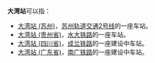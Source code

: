 '''大湾站'''可以指：
*[[大湾站_(苏州)|大湾站 (苏州)]]，[[苏州轨道交通2号线|苏州轨道交通2号线]]的一座车站。
*[[大湾站_(贵州省)|大湾站 (贵州省)]]，[[水大铁路|水大铁路]]的一座车站。
*[[大湾站_(四川省)|大湾站 (四川省)]]，[[成兰铁路|成兰铁路]]的一座建设中车站。
*[[大湾站_(广东省)|大湾站 (广东省)]]，[[南广铁路|南广铁路]]的一座建设中车站。
{{disambig|cat=三字车站名消歧义}}